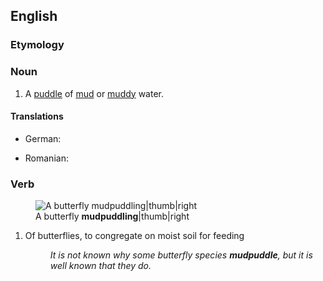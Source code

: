 ==English==

===Etymology===
{{compound|en|mud|puddle}}

===Noun===
{{en-noun}}

# A [[puddle]] of [[mud]] or [[muddy]] water.

====Translations====
{{trans-top|a puddle of mud}}
* German: {{t|de|Schlammpfütze|f}}
{{trans-mid}}
* Romanian: {{t|ro|baltă de noroi|f}}
{{trans-bottom}}

===Verb===
{{en-verb}}
[[Image:Papilio crino Melagiri TN IMG 6325.jpg|A butterfly '''mudpuddling'''|thumb|right]]

# Of butterflies, to congregate on moist soil for feeding
#: {{rfex|en}}
#: ''It is not known why some butterfly species '''mudpuddle''', but it is well known that they do.''
